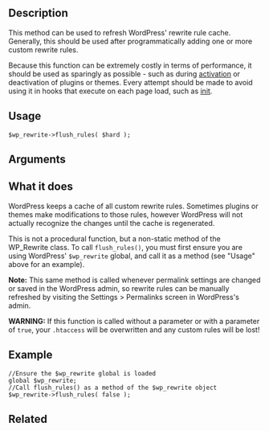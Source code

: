 {{Languages|
{{en|Rewrite API/flush_rules}}
{{ja|Rewrite API/flush_rules}}
}}

==Description==
This method can be used to refresh WordPress' rewrite rule cache. Generally, this should be used after programmatically adding one or more custom rewrite rules.

Because this function can be extremely costly in terms of performance, it should be used as sparingly as possible - such as during [[Function_Reference/register_activation_hook|activation]] or deactivation of plugins or themes. Every attempt should be made to avoid using it in hooks that execute on each page load, such as [[Plugin_API/Action_Reference/init|init]].

==Usage==
 $wp_rewrite->flush_rules( $hard );

==Arguments==
{{Parameter|$hard|boolean|Whether to update .htaccess (hard flush) or just update rewrite_rules option (soft flush).|optional|true}}

==What it does==
WordPress keeps a cache of all custom rewrite rules. Sometimes plugins or themes make modifications to those rules, however WordPress will not actually recognize the changes until the cache is regenerated.

This is not a procedural function, but a non-static method of the WP_Rewrite class. To call <tt>flush_rules()</tt>, you must first ensure you are using WordPress' <tt>$wp_rewrite</tt> global, and call it as a method (see "Usage" above for an example).

'''Note:''' This same method is called whenever permalink settings are changed or saved in the WordPress admin, so rewrite rules can be manually refreshed by visiting the Settings > Permalinks screen in WordPress's admin.

'''WARNING:''' If this function is called without a parameter or with a parameter of <tt>true</tt>, your <tt>.htaccess</tt> will be overwritten and any custom rules will be lost!

==Example==
<pre>
//Ensure the $wp_rewrite global is loaded
global $wp_rewrite;
//Call flush_rules() as a method of the $wp_rewrite object
$wp_rewrite->flush_rules( false );
</pre>

==Related==
{{Rewrite API}}